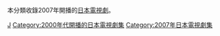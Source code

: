 本分類收錄2007年開播的[[日本|日本]][[電視劇|電視劇]]。

{{year by category
|m=2
|c=0
|d=0
|y=7
|cat=開播的日本電視劇集
|sortkey=日本電視劇集
|parent=各年開播的日本電視劇集
|subcat=2007年日本電視劇集
}}


[[Category:2007年開播的電視劇|J]]
[[Category:2000年代開播的日本電視劇集|Category:2000年代開播的日本電視劇集]]
[[Category:2007年日本電視劇集|Category:2007年日本電視劇集]]
